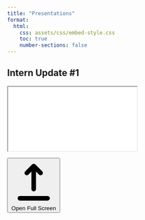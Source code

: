 ```yaml
---
title: "Presentations"
format:
  html:
    css: assets/css/embed-style.css
    toc: true
    number-sections: false
---
```


## Intern Update #1

<div class="iframe-container" onclick="openPresentationInNewWindow()" aria-label="Embedded presentation: Intern Update #1">
  <iframe
    src="content/presentations/intern_update1.html"
    allowfullscreen
    title="Intern Update #1 presentation">
  </iframe>
</div>

<div class="presentation-controls">
  <button 
    class="btn-presentation" 
    onclick="openPresentationInNewWindow()" 
    aria-label="Open Intern Update #1 presentation in full screen">
    <svg class="btn-icon" fill="currentColor" viewBox="0 0 20 20">
      <path fill-rule="evenodd" d="M3 17a1 1 0 011-1h12a1 1 0 110 2H4a1 1 0 01-1-1zM6.293 6.707a1 1 0 010-1.414l3-3a1 1 0 011.414 0l3 3a1 1 0 01-1.414 1.414L11 5.414V13a1 1 0 11-2 0V5.414L7.707 6.707a1 1 0 01-1.414 0z" clip-rule="evenodd"></path>
    </svg>
    Open Full Screen
  </button>
</div>

<script>
function openPresentationInNewWindow() {
  const presentationUrl = 'content/presentations/intern_update1.html';
  const newWindow = window.open(presentationUrl, '_blank', 'width=1200,height=800,scrollbars=yes,resizable=yes');

  if (newWindow) {
    newWindow.focus();
  } else {
    window.open(presentationUrl, '_blank');
  }
}
</script>

